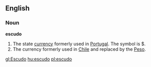 ==English==

===Noun===
{{wikipedia}}
'''escudo'''
# The state [[currency]] formerly used in [[Portugal]]. The symbol is $.
# The currency formerly used in [[Chile]] and replaced by the [[Peso]].

[[gl:Escudo]]
[[hu:escudo]]
[[pl:escudo]]